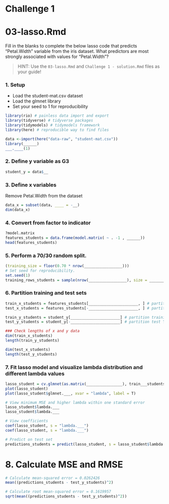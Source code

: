 # Challenge 1 
# 03-lasso.Rmd 

Fill in the blanks to complete the below lasso code that predicts "Petal.Width" variable from the iris dataset. What predictors are most strongly associated with values for "Petal.Width"? 

> HINT: Use the `03-lasso.Rmd` and `Challenge 1 - solution.Rmd` files as your guide!

### 1. Setup
- Load the student-mat.csv dataset 
- Load the glmnet library
- Set your seed to 1 for reproducibility

```r
library(rio) # painless data import and export
library(tidyverse) # tidyverse packages 
library(tidymodels) # tidymodels framework 
library(here) # reproducible way to find files 

data <-import(here("data-raw", "student-mat.csv"))
library(______)
___.____(1)
```

### 2. Define y variable as G3
```r
student_y = data$__
```

### 3. Define x variables
Remove Petal.Width from the dataset
```r
data_x = subset(data, ____ = -__)
dim(data_x)
```

### 4. Convert from factor to indicator
```r
?model.matrix
features_students = data.frame(model.matrix( ~ . -1 , ______))
head(features_students)
```

### 5. Perform a 70/30 random split.
```r
(training_size = floor(0.70 * nrow(_________________)))
# Set seed for reproducibility.
set.seed(1)
training_rows_students = sample(nrow(_________________), size = _____________)
```

### 6. Partition training and test sets
```r
train_x_students = features_students[______________________, ] # partition training dataset
test_x_students = features_students[-______________________, ] # partition test dataset

train_y_students = student_y[______________________] # partition training Y vector labels
test_y_students = student_y[-______________________] # partition test Y vector labels

### Check lengths of x and y data
dim(train_x_students)
length(train_y_students)

dim(test_x_students)
length(test_y_students)
```

### 7. Fit lasso model and visualize lambda distribution and different lambda values
```r
lasso_student = cv.glmnet(as.matrix(________________), train___students, family = "gaussian", alpha = 1)
plot(lasso_student)
plot(lasso_student$glmnet.___, xvar = "lambda", label = T)

# View minimum MSE and higher lambda within one standard error
lasso_student$lambda.___
lasso_student$lambda.___

# View coefficients
coef(lasso_student, s = "lambda.___")
coef(lasso_student, s = "lambda.___")

# Predict on test set
predictions_students = predict(lasso_student, s = lasso_student$lambda.___, newx = as.matrix(_______________))
```

# 8. Calculate MSE and RMSE
```r
# Calculate mean-squared error = 0.0262426
mean((predictions_students - test_y_students)^2)

# Calculate root mean-squared error = 0.1619957
sqrt(mean((predictions_students - test_y_students)^2))
```
